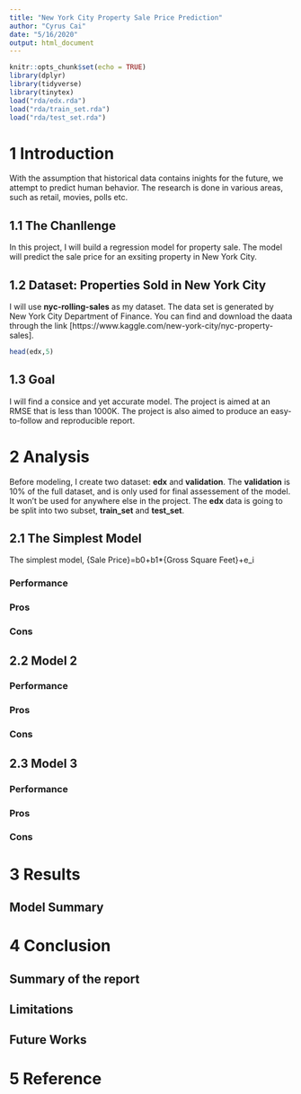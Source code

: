 ```yaml
---
title: "New York City Property Sale Price Prediction"
author: "Cyrus Cai"
date: "5/16/2020"
output: html_document
---
```


```r
knitr::opts_chunk$set(echo = TRUE)
library(dplyr)
library(tidyverse)
library(tinytex)
load("rda/edx.rda")
load("rda/train_set.rda")
load("rda/test_set.rda")
```

# 1 Introduction
With the assumption that historical data contains inights for the future, we attempt to predict human behavior. The research is done in various areas, such as retail, movies, polls etc. 

## 1.1 The Chanllenge 
In this project, I will build a regression model for property sale. The model will predict the sale price for an exsiting property in New York City.  

## 1.2 Dataset: Properties Sold in New York City 
I will use **nyc-rolling-sales** as my dataset. The data set is generated by New York City Department of Finance. You can find and download the daata through the link [https://www.kaggle.com/new-york-city/nyc-property-sales].  

```r
head(edx,5)
```

## 1.3 Goal
I will find a consice and yet accurate model. The project is aimed at an RMSE that is less than 1000K. The project is also aimed to produce an easy-to-follow and reproducible report.


# 2 Analysis
Before modeling, I create two dataset: **edx** and **validation**. The **validation** is 10% of the full dataset, and is only used for final assessement of the model. It won't be used for anywhere else in the project. The **edx** data is going to be split into two subset, **train_set** and **test_set**.

## 2.1 The Simplest Model
The simplest model, {Sale Price}=b0+b1*{Gross Square Feet}+e_i


### Performance


### Pros

### Cons

## 2.2 Model 2


### Performance


### Pros

### Cons


## 2.3 Model 3


### Performance


### Pros

### Cons


# 3 Results

## Model Summary

# 4 Conclusion

## Summary of the report


## Limitations

## Future Works

# 5 Reference
